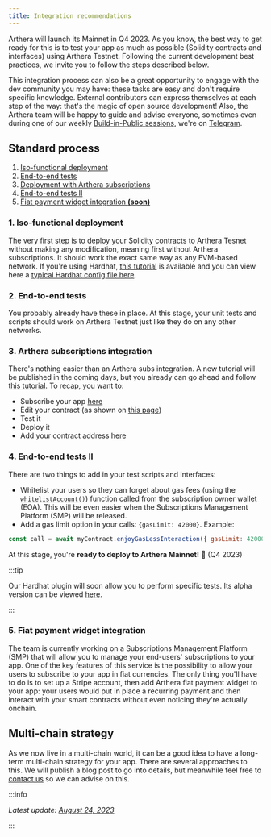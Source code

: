 ```yaml
---
title: Integration recommendations
---
```


Arthera will launch its Mainnet in Q4 2023. As you know, the best way to get ready for this is to test your app as much as possible (Solidity contracts and interfaces) using Arthera Testnet. Following the current development best practices, we invite you to follow the steps described below.

This integration process can also be a great opportunity to engage with the dev community you may have: these tasks are easy and don't require specific knowledge. External contributors can express themselves at each step of the way: that's the magic of open source development! Also, the Arthera team will be happy to guide and advise everyone, sometimes even during one of our weekly [Build-in-Public sessions](https://www.youtube.com/@Artherachain/streams), we're on [Telegram](https://t.me/artherachain/8).

## Standard process

1. [Iso-functional deployment](./integration-recommendations#1-iso-functional-deployment)
2. [End-to-end tests](./integration-recommendations#2-end-to-end-tests)
3. [Deployment with Arthera subscriptions](./integration-recommendations#3-arthera-subscriptions-integration)
4. [End-to-end tests II](./integration-recommendations#4-end-to-end-tests-ii)
5. [Fiat payment widget integration **(soon)**](./integration-recommendations#5-fiat-payment-widget-integration)

### 1. Iso-functional deployment

The very first step is to deploy your Solidity contracts to Arthera Tesnet without making any modification, meaning first without Arthera subscriptions. It should work the exact same way as any EVM-based network. If you're using Hardhat, [this tutorial](https://docs.arthera.net/build/developing-sc/using-hardhat) is available and you can view here a [typical Hardhat config file here](https://github.com/julienbrg/arthera-hardhat-example-typescript/blob/f861531cc403d869fbe0653651978d148578dc39/hardhat.config.ts#L40-L43).

### 2. End-to-end tests

You probably already have these in place. At this stage, your unit tests and scripts should work on Arthera Testnet just like they do on any other networks.

### 3. Arthera subscriptions integration

There's nothing easier than an Arthera subs integration. A new tutorial will be published in the coming days, but you already can go ahead and follow [this tutorial](https://docs.arthera.net/build/tutorials/use-subscriptions). To recap, you want to:

- Subscribe your app [here](https://wallet-test.arthera.net/)
- Edit your contract (as shown on [this page](https://docs.arthera.net/build/tutorials/use-subscriptions))
- Test it
- Deploy it
- Add your contract address [here](https://wallet-test.arthera.net/)

### 4. End-to-end tests II

There are two things to add in your test scripts and interfaces:

- Whitelist your users so they can forget about gas fees (using the [`whitelistAccount()`](../developing-sc/system-contracts/Subscribers#whitelistaccount)) function called from the subscription owner wallet (EOA). This will be even easier when the Subscriptions Management Platform (SMP) will be released.
- Add a gas limit option in your calls: `{gasLimit: 42000}`. Example:

```js
const call = await myContract.enjoyGasLessInteraction({ gasLimit: 42000 });
```

At this stage, you're **ready to deploy to Arthera Mainnet!** 🎉 (Q4 2023)

:::tip

Our Hardhat plugin will soon allow you to perform specific tests. Its alpha version can be viewed [here](https://www.npmjs.com/package/@artherachain/hardhat-fakenet).

:::

### 5. Fiat payment widget integration

The team is currently working on a Subscriptions Management Platform (SMP) that will allow you to manage your end-users' subscriptions to your app. One of the key features of this service is the possibility to allow your users to subscribe to your app in fiat currencies. The only thing you'll have to do is to set up a Stripe account, then add Arthera fiat payment widget to your app: your users would put in place a recurring payment and then interact with your smart contracts without even noticing they're actually onchain.

## Multi-chain strategy

As we now live in a multi-chain world, it can be a good idea to have a long-term multi-chain strategy for your app. There are several approaches to this. We will publish a blog post to go into details, but meanwhile feel free to [contact us](https://t.me/artherachain/8) so we can advise on this.

:::info

_Latest update: [August 24, 2023](https://github.com/artheranet/arthera-docs)_

:::
